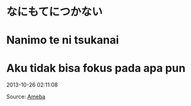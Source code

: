 # なにもてにつかない  
# Nanimo te ni tsukanai  
# Aku tidak bisa fokus pada apa pun  

2013-10-26 02:11:08  

Source: [Ameba](https://ameblo.jp/arihara6/amemberentry-11652632337.html)